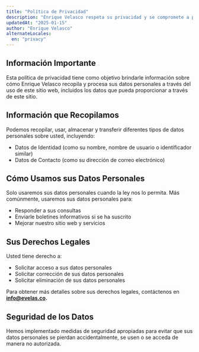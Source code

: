 ```yaml
---
title: "Política de Privacidad"
description: "Enrique Velasco respeta su privacidad y se compromete a proteger sus datos personales. Esta política de privacidad le informará sobre cómo cuidamos sus datos personales cuando visita nuestro sitio web y le informará sobre sus derechos de privacidad y cómo la ley lo protege."
updatedAt: "2025-01-15"
author: "Enrique Velasco"
alternateLocales:
  en: "privacy"
---
```


<section>

## Información Importante

Esta política de privacidad tiene como objetivo brindarle información sobre cómo Enrique Velasco recopila y procesa sus datos personales a través del uso de este sitio web, incluidos los datos que pueda proporcionar a través de este sitio.

</section>

<section>

## Información que Recopilamos

Podemos recopilar, usar, almacenar y transferir diferentes tipos de datos personales sobre usted, incluyendo:

- Datos de Identidad (como su nombre, nombre de usuario o identificador similar)
- Datos de Contacto (como su dirección de correo electrónico)

</section>

<section>

## Cómo Usamos sus Datos Personales

Solo usaremos sus datos personales cuando la ley nos lo permita. Más comúnmente, usaremos sus datos personales para:

- Responder a sus consultas
- Enviarle boletines informativos si se ha suscrito
- Mejorar nuestro sitio web y servicios

</section>

<section>

## Sus Derechos Legales

Usted tiene derecho a:

- Solicitar acceso a sus datos personales
- Solicitar corrección de sus datos personales
- Solicitar eliminación de sus datos personales

Para obtener más detalles sobre sus derechos legales, contáctenos en **info@evelas.co.**

</section>

<section>

## Seguridad de los Datos

Hemos implementado medidas de seguridad apropiadas para evitar que sus datos personales se pierdan accidentalmente, se usen o se acceda de manera no autorizada.

</section>
